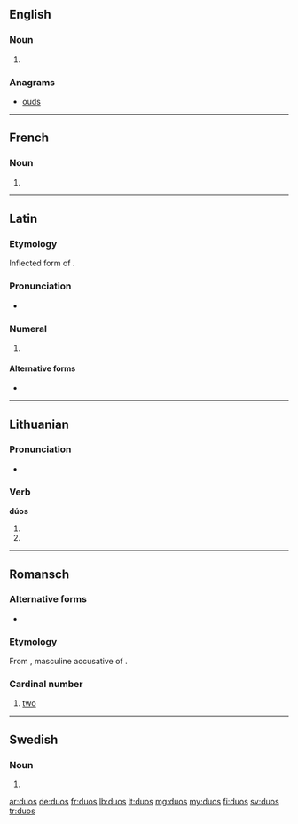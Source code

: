 ==English==

===Noun===
{{head|en}}

# {{plural of|duo}}

===Anagrams===
* [[ouds#English|ouds]]

----

==French==

===Noun===
{{head|fr|g=m-p}}

# {{plural of|duo|lang=fr}}

----

==Latin==

===Etymology===
Inflected form of {{term|duo||two|lang=la}}.

===Pronunciation===
* {{a|Classical}} {{IPA|/ˈdu.oːs/||lang=la}}

===Numeral===
{{la-num-form|duōs}}

# {{inflection of|duo||acc|m|lang=la}}

====Alternative forms====
* {{l|la|duo}}

----

==Lithuanian==

===Pronunciation===
* {{IPA|[ˈduɔs]|lang=lt}}

===Verb===
'''dúos'''

# {{lt-form-verb|3s|fut|duoti}}
# {{lt-form-verb|3p|fut|duoti}}

----

==Romansch==

===Alternative forms===
* {{qualifier|Rumantsch Grischun|Sursilvan|Sutsilvan|Surmiran}} {{l|rm|dus}}

===Etymology===
From {{etyl|la|rm}} {{term|duos|duōs|lang=pt}}, masculine accusative of {{term|duo|lang=la}}.

===Cardinal number===
{{head|rm|number}}

# {{context|Puter|Vallader|cardinal|lang=rm}} [[two]]

----

==Swedish==

===Noun===
{{head|sv|noun form}}

# {{sv-noun-form-indef-gen|duo}}

[[ar:duos]]
[[de:duos]]
[[fr:duos]]
[[lb:duos]]
[[lt:duos]]
[[mg:duos]]
[[my:duos]]
[[fi:duos]]
[[sv:duos]]
[[tr:duos]]
